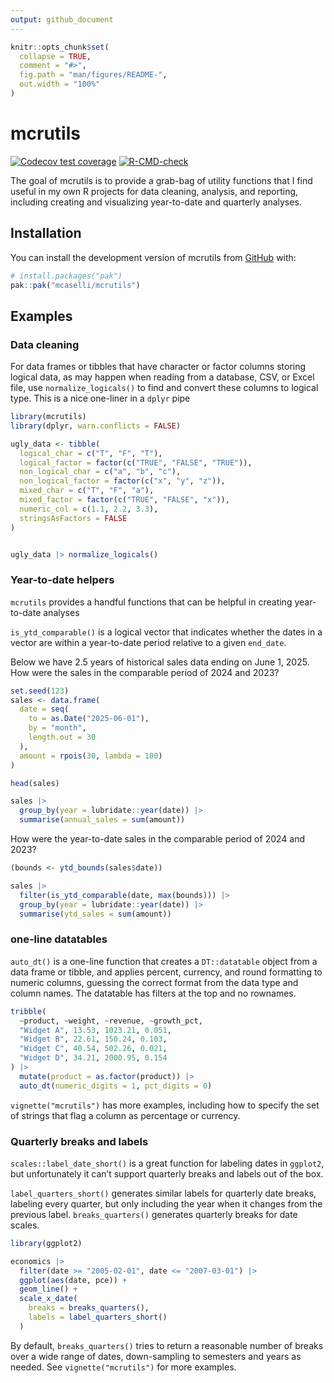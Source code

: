 ```yaml
---
output: github_document
---
```


<!-- README.md is generated from README.Rmd. Please edit that file -->

```r
knitr::opts_chunk$set(
  collapse = TRUE,
  comment = "#>",
  fig.path = "man/figures/README-",
  out.width = "100%"
)
```

# mcrutils

<!-- badges: start -->
[![Codecov test coverage](https://codecov.io/gh/mcaselli/mcrutils/graph/badge.svg)](https://app.codecov.io/gh/mcaselli/mcrutils)
[![R-CMD-check](https://github.com/mcaselli/mcrutils/actions/workflows/R-CMD-check.yaml/badge.svg)](https://github.com/mcaselli/mcrutils/actions/workflows/R-CMD-check.yaml)
<!-- badges: end -->

The goal of mcrutils is to provide a grab-bag of utility functions that I find
useful in my own R projects for data cleaning, analysis, and reporting,
including creating and visualizing year-to-date and quarterly analyses.

## Installation

You can install the development version of mcrutils from [GitHub](https://github.com/) with:

``` r
# install.packages("pak")
pak::pak("mcaselli/mcrutils")
```

## Examples

### Data cleaning

For data frames or tibbles that have character or factor columns storing 
logical data, as may happen when reading from a database, CSV, or Excel file,
use `normalize_logicals()` to find and convert these columns to logical type.
This is a nice one-liner in a `dplyr` pipe

```r
library(mcrutils)
library(dplyr, warn.conflicts = FALSE)

ugly_data <- tibble(
  logical_char = c("T", "F", "T"),
  logical_factor = factor(c("TRUE", "FALSE", "TRUE")),
  non_logical_char = c("a", "b", "c"),
  non_logical_factor = factor(c("x", "y", "z")),
  mixed_char = c("T", "F", "a"),
  mixed_factor = factor(c("TRUE", "FALSE", "x")),
  numeric_col = c(1.1, 2.2, 3.3),
  stringsAsFactors = FALSE
)


ugly_data |> normalize_logicals()
```

### Year-to-date helpers

`mcrutils` provides a handful functions that can be helpful in creating 
year-to-date analyses

`is_ytd_comparable()` is a logical vector that indicates whether the dates
in a vector are within a year-to-date period relative to a given `end_date`. 

Below we have 2.5 years of historical sales data ending on June 1, 2025.
How were the sales in the comparable period of 2024 and 2023?

```r
set.seed(123)
sales <- data.frame(
  date = seq(
    to = as.Date("2025-06-01"),
    by = "month",
    length.out = 30
  ),
  amount = rpois(30, lambda = 100)
)

head(sales)

sales |>
  group_by(year = lubridate::year(date)) |>
  summarise(annual_sales = sum(amount))
```

How were the year-to-date sales in the comparable period of 2024 and 2023?

```r
(bounds <- ytd_bounds(sales$date))

sales |>
  filter(is_ytd_comparable(date, max(bounds))) |>
  group_by(year = lubridate::year(date)) |>
  summarise(ytd_sales = sum(amount))
```

### one-line datatables

`auto_dt()` is a one-line function that creates a `DT::datatable` object from a
data frame or tibble, and applies percent, currency, and round formatting to
numeric columns, guessing the correct format from the data type and column
names. The datatable has filters at the top and no rownames. 

```r
tribble(
  ~product, ~weight, ~revenue, ~growth_pct,
  "Widget A", 13.53, 1023.21, 0.051,
  "Widget B", 22.61, 150.24, 0.103,
  "Widget C", 40.54, 502.26, 0.021,
  "Widget D", 34.21, 2000.95, 0.154
) |>
  mutate(product = as.factor(product)) |>
  auto_dt(numeric_digits = 1, pct_digits = 0)
```

`vignette("mcrutils")` has more examples, including how to specify the set of
strings that flag a column as percentage or currency.


### Quarterly breaks and labels

`scales::label_date_short()` is a great function for labeling dates in `ggplot2`,
but unfortunately it can't support quarterly breaks and labels out of the box.

`label_quarters_short()` generates similar labels for quarterly date breaks,
labeling every quarter, but only including the year when it changes from the
previous label. `breaks_quarters()` generates quarterly breaks for date scales.


```r
library(ggplot2)

economics |>
  filter(date >= "2005-02-01", date <= "2007-03-01") |>
  ggplot(aes(date, pce)) +
  geom_line() +
  scale_x_date(
    breaks = breaks_quarters(),
    labels = label_quarters_short()
  ) 
```

By default, `breaks_quarters()` tries to return a reasonable number of breaks
over a wide range of dates, down-sampling to semesters and years as needed. 
See `vignette("mcrutils")` for more examples.

